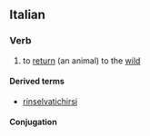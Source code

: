 ==Italian==

===Verb===
{{it-verb}} 

# {{cx|transitive|or|intransitive|lang=it}} to [[return]] (an animal) to the [[wild]]

====Derived terms====
* [[rinselvatichirsi]]

====Conjugation====
{{it-conj-ire-b|rinselvatich|[[avere]] or [[essere]]}}